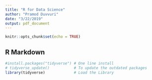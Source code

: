 ```yaml
---
title: "R for Data Science"
author: "Pramod Duvvuri"
date: "3/22/2019"
output: pdf_document
---
```


```r
knitr::opts_chunk$set(echo = TRUE)
```

## R Markdown

```r
#install.packages("tidyverse") # One line install
# tidyverse_update()           # To update the outdated packages
library(tidyverse)             # Load the Library

```

